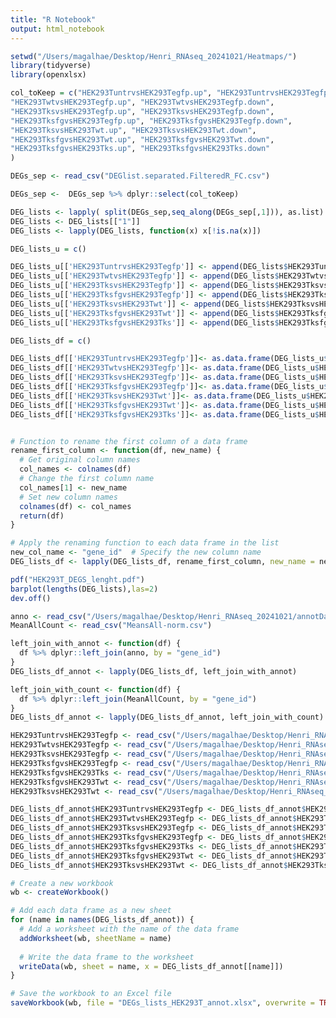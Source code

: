 ```yaml
---
title: "R Notebook"
output: html_notebook
---
```



```r
setwd("/Users/magalhae/Desktop/Henri_RNAseq_20241021/Heatmaps/")
library(tidyverse)
library(openxlsx)
```
```r
col_toKeep = c("HEK293TuntrvsHEK293Tegfp.up", "HEK293TuntrvsHEK293Tegfp.down",
"HEK293TwtvsHEK293Tegfp.up", "HEK293TwtvsHEK293Tegfp.down",
"HEK293TksvsHEK293Tegfp.up", "HEK293TksvsHEK293Tegfp.down",
"HEK293TksfgvsHEK293Tegfp.up", "HEK293TksfgvsHEK293Tegfp.down",
"HEK293TksvsHEK293Twt.up", "HEK293TksvsHEK293Twt.down",
"HEK293TksfgvsHEK293Twt.up", "HEK293TksfgvsHEK293Twt.down",
"HEK293TksfgvsHEK293Tks.up", "HEK293TksfgvsHEK293Tks.down"
)

DEGs_sep <- read_csv("DEGlist.separated.FilteredR_FC.csv")

DEGs_sep <-  DEGs_sep %>% dplyr::select(col_toKeep)

DEG_lists <- lapply( split(DEGs_sep,seq_along(DEGs_sep[,1])), as.list)
DEG_lists <- DEG_lists[["1"]]
DEG_lists <- lapply(DEG_lists, function(x) x[!is.na(x)])

DEG_lists_u = c()

DEG_lists_u[['HEK293TuntrvsHEK293Tegfp']] <- append(DEG_lists$HEK293TuntrvsHEK293Tegfp.up, DEG_lists$HEK293TuntrvsHEK293Tegfp.down)
DEG_lists_u[['HEK293TwtvsHEK293Tegfp']] <- append(DEG_lists$HEK293TwtvsHEK293Tegfp.up, DEG_lists$HEK293TwtvsHEK293Tegfp.down)
DEG_lists_u[['HEK293TksvsHEK293Tegfp']] <- append(DEG_lists$HEK293TksvsHEK293Tegfp.up, DEG_lists$HEK293TksvsHEK293Tegfp.down)
DEG_lists_u[['HEK293TksfgvsHEK293Tegfp']] <- append(DEG_lists$HEK293TksfgvsHEK293Tegfp.up, DEG_lists$HEK293TksfgvsHEK293Tegfp.down)
DEG_lists_u[['HEK293TksvsHEK293Twt']] <- append(DEG_lists$HEK293TksvsHEK293Twt.up, DEG_lists$HEK293TksvsHEK293Twt.down)
DEG_lists_u[['HEK293TksfgvsHEK293Twt']] <- append(DEG_lists$HEK293TksfgvsHEK293Twt.up, DEG_lists$HEK293TksfgvsHEK293Twt.down)
DEG_lists_u[['HEK293TksfgvsHEK293Tks']] <- append(DEG_lists$HEK293TksfgvsHEK293Tks.up, DEG_lists$HEK293TksfgvsHEK293Tks.down)

DEG_lists_df = c()

DEG_lists_df[['HEK293TuntrvsHEK293Tegfp']]<- as.data.frame(DEG_lists_u$HEK293TuntrvsHEK293Tegfp)
DEG_lists_df[['HEK293TwtvsHEK293Tegfp']]<- as.data.frame(DEG_lists_u$HEK293TwtvsHEK293Tegfp)
DEG_lists_df[['HEK293TksvsHEK293Tegfp']]<- as.data.frame(DEG_lists_u$HEK293TksvsHEK293Tegfp)
DEG_lists_df[['HEK293TksfgvsHEK293Tegfp']]<- as.data.frame(DEG_lists_u$HEK293TksfgvsHEK293Tegfp)
DEG_lists_df[['HEK293TksvsHEK293Twt']]<- as.data.frame(DEG_lists_u$HEK293TksvsHEK293Twt)
DEG_lists_df[['HEK293TksfgvsHEK293Twt']]<- as.data.frame(DEG_lists_u$HEK293TksfgvsHEK293Twt)
DEG_lists_df[['HEK293TksfgvsHEK293Tks']]<- as.data.frame(DEG_lists_u$HEK293TksfgvsHEK293Tks)


# Function to rename the first column of a data frame
rename_first_column <- function(df, new_name) {
  # Get original column names
  col_names <- colnames(df)
  # Change the first column name
  col_names[1] <- new_name
  # Set new column names
  colnames(df) <- col_names
  return(df)
}

# Apply the renaming function to each data frame in the list
new_col_name <- "gene_id"  # Specify the new column name
DEG_lists_df <- lapply(DEG_lists_df, rename_first_column, new_name = new_col_name)

```
```r
pdf("HEK293T_DEGS_lenght.pdf")
barplot(lengths(DEG_lists),las=2)
dev.off()
```

```r
anno <- read_csv("/Users/magalhae/Desktop/Henri_RNAseq_20241021/annotData_hg38.csv")
MeanAllCount <- read_csv("MeansAll-norm.csv")
```
```r
left_join_with_annot <- function(df) {
  df %>% dplyr::left_join(anno, by = "gene_id")
}
DEG_lists_df_annot <- lapply(DEG_lists_df, left_join_with_annot)

left_join_with_count <- function(df) {
  df %>% dplyr::left_join(MeanAllCount, by = "gene_id")
}
DEG_lists_df_annot <- lapply(DEG_lists_df_annot, left_join_with_count)
```

```r
HEK293TuntrvsHEK293Tegfp <- read_csv("/Users/magalhae/Desktop/Henri_RNAseq_20241021/tables/Complete/HEK293TuntrvsHEK293Tegfp.complete.csv") %>% select(all_of(c("gene_id", "FoldChange","log2FoldChange","stat","pvalue","padj")))
HEK293TwtvsHEK293Tegfp <- read_csv("/Users/magalhae/Desktop/Henri_RNAseq_20241021/tables/Complete/HEK293TwtvsHEK293Tegfp.complete.csv")  %>% select(all_of(c("gene_id", "FoldChange","log2FoldChange","stat","pvalue","padj")))
HEK293TksvsHEK293Tegfp <- read_csv("/Users/magalhae/Desktop/Henri_RNAseq_20241021/tables/Complete/HEK293TksvsHEK293Tegfp.complete.csv")  %>% select(all_of(c("gene_id", "FoldChange","log2FoldChange","stat","pvalue","padj")))
HEK293TksfgvsHEK293Tegfp <- read_csv("/Users/magalhae/Desktop/Henri_RNAseq_20241021/tables/Complete/HEK293TksfgvsHEK293Tegfp.complete.csv")  %>% select(all_of(c("gene_id", "FoldChange","log2FoldChange","stat","pvalue","padj")))
HEK293TksfgvsHEK293Tks <- read_csv("/Users/magalhae/Desktop/Henri_RNAseq_20241021/tables/Complete/HEK293TksfgvsHEK293Tks.complete.csv")  %>% select(all_of(c("gene_id", "FoldChange","log2FoldChange","stat","pvalue","padj")))
HEK293TksfgvsHEK293Twt <- read_csv("/Users/magalhae/Desktop/Henri_RNAseq_20241021/tables/Complete/HEK293TksfgvsHEK293Twt.complete.csv")  %>% select(all_of(c("gene_id", "FoldChange","log2FoldChange","stat","pvalue","padj")))
HEK293TksvsHEK293Twt <- read_csv("/Users/magalhae/Desktop/Henri_RNAseq_20241021/tables/Complete/HEK293TksvsHEK293Twt.complete.csv")  %>% select(all_of(c("gene_id", "FoldChange","log2FoldChange","stat","pvalue","padj")))
```

```r
DEG_lists_df_annot$HEK293TuntrvsHEK293Tegfp <- DEG_lists_df_annot$HEK293TuntrvsHEK293Tegfp %>% dplyr::left_join(HEK293TuntrvsHEK293Tegfp, by = "gene_id")
DEG_lists_df_annot$HEK293TwtvsHEK293Tegfp <- DEG_lists_df_annot$HEK293TwtvsHEK293Tegfp %>% dplyr::left_join(HEK293TwtvsHEK293Tegfp, by = "gene_id")
DEG_lists_df_annot$HEK293TksvsHEK293Tegfp <- DEG_lists_df_annot$HEK293TksvsHEK293Tegfp %>% dplyr::left_join(HEK293TksvsHEK293Tegfp, by = "gene_id")
DEG_lists_df_annot$HEK293TksfgvsHEK293Tegfp <- DEG_lists_df_annot$HEK293TksfgvsHEK293Tegfp %>% dplyr::left_join(HEK293TksfgvsHEK293Tegfp, by = "gene_id")
DEG_lists_df_annot$HEK293TksfgvsHEK293Tks <- DEG_lists_df_annot$HEK293TksfgvsHEK293Tks %>% dplyr::left_join(HEK293TksfgvsHEK293Tks, by = "gene_id")
DEG_lists_df_annot$HEK293TksfgvsHEK293Twt <- DEG_lists_df_annot$HEK293TksfgvsHEK293Twt %>% dplyr::left_join(HEK293TksfgvsHEK293Twt, by = "gene_id")
DEG_lists_df_annot$HEK293TksvsHEK293Twt <- DEG_lists_df_annot$HEK293TksvsHEK293Twt %>% dplyr::left_join(HEK293TksvsHEK293Twt, by = "gene_id")
```


```r
# Create a new workbook
wb <- createWorkbook()

# Add each data frame as a new sheet
for (name in names(DEG_lists_df_annot)) {
  # Add a worksheet with the name of the data frame
  addWorksheet(wb, sheetName = name)
  
  # Write the data frame to the worksheet
  writeData(wb, sheet = name, x = DEG_lists_df_annot[[name]])
}

# Save the workbook to an Excel file
saveWorkbook(wb, file = "DEGs_lists_HEK293T_annot.xlsx", overwrite = TRUE)
```


